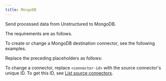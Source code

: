 ```yaml
---
title: MongoDB
---
```


Send processed data from Unstructured to MongoDB.

The requirements are as follows.


<MongoDBPrerequisites />

To create or change a MongoDB destination connector, see the following examples.


<CodeGroup>
    <MongoDBSDK />
    <MongoDBAPIRESTCreate />
    <MongoDBAPIRESTChange />
</CodeGroup>

Replace the preceding placeholders as follows:


<MongoDBAPIPlaceholders />

To change a connector, replace `<connector-id>` with the source connector's unique ID. 
To get this ID, see [List source connectors](/platform/api/overview#list-source-connectors).